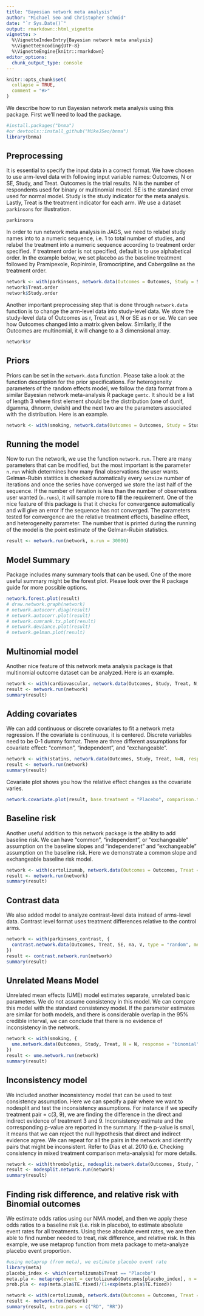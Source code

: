 ```yaml
---
title: "Bayesian network meta analysis"
author: "Michael Seo and Christopher Schmid"
date: "`r Sys.Date()`"
output: rmarkdown::html_vignette
vignette: >
  %\VignetteIndexEntry{Bayesian network meta analysis}
  %\VignetteEncoding{UTF-8}
  %\VignetteEngine{knitr::rmarkdown}
editor_options: 
  chunk_output_type: console
---
```


```r
knitr::opts_chunk$set(
  collapse = TRUE,
  comment = "#>"
)
```

We describe how to run Bayesian network meta analysis using this package. First we'll need to load the package.

```r
#install.packages("bnma")
#or devtools::install_github("MikeJSeo/bnma")
library(bnma)
```

## Preprocessing

It is essential to specify the input data in a correct format. We have chosen to use arm-level data with following input variable names: Outcomes, N or SE, Study, and Treat. Outcomes is the trial results. N is the number of respondents used for binary or multinomial model. SE is the standard error used for normal model. Study is the study indicator for the meta analysis. Lastly, Treat is the treatment indicator for each arm. We use a dataset `parkinsons` for illustration.


```r
parkinsons
```

In order to run network meta analysis in JAGS, we need to relabel study names into to a numeric sequence, i.e. 1 to total number of studies, and relabel the treatment into a numeric sequence according to treatment order specified. If treatment order is not specified, default is to use alphabetical order. In the example below, we set placebo as the baseline treatment followed by Pramipexole, Ropinirole, Bromocriptine, and Cabergoline as the treatment order.

```r
network <- with(parkinsons, network.data(Outcomes = Outcomes, Study = Study, Treat = Treat, SE = SE, response = "normal", Treat.order = Treat.order))
network$Treat.order 
network$Study.order
```

Another important preprocessing step that is done through `network.data` function is to change the arm-level data into study-level data. We store the study-level data of Outcomes as r, Treat as t, N or SE as n or se. We can see how Outcomes changed into a matrix given below. Similarly, if the Outcomes are multinomial, it will change to a 3 dimensional array.

```r
network$r
```

## Priors

Priors can be set in the `network.data` function. Please take a look at the function description for the prior specifications. For heterogeneity parameters of the random effects model, we follow the data format from a similar Bayesian network meta-analysis R package `gemtc`. It should be a list of length 3 where first element should be the distribution (one of dunif, dgamma, dhnorm, dwish) and the next two are the parameters associated with the distribution. Here is an example.

```r
network <- with(smoking, network.data(Outcomes = Outcomes, Study = Study, Treat = Treat, N = N, response = "binomial", mean.d = 0.1, hy.prior = list("dhnorm", 0, 5)))
```

## Running the model

Now to run the network, we use the function `network.run`. There are many parameters that can be modified, but the most important is the parameter `n.run` which determines how many final observations the user wants. Gelman-Rubin statitics is checked automatically every `setsize` number of iterations and once the series have converged we store the last half of the sequence. If the number of iteration is less than the number of observations user wanted (`n.runs`), it will sample more to fill the requirement. One of the nice feature of this package is that it checks for convergence automatically and will give an error if the sequence has not converged. The parameters tested for convergence are the relative treatment effects, baseline effect, and heterogeneity parameter. The number that is printed during the running of the model is the point estimate of the Gelman-Rubin statistics.

```r
result <- network.run(network, n.run = 30000)
```

## Model Summary

Package includes many summary tools that can be used. One of the more useful summary might be the forest plot. Please look over the R package guide for more possible options.

```r
network.forest.plot(result)
# draw.network.graph(network)
# network.autocorr.diag(result)
# network.autocorr.plot(result)
# network.cumrank.tx.plot(result)
# network.deviance.plot(result)
# network.gelman.plot(result)
```

## Multinomial model

Another nice feature of this network meta analysis package is that multinomial outcome dataset can be analyzed. Here is an example.

```r
network <- with(cardiovascular, network.data(Outcomes, Study, Treat, N, response = "multinomial"))
result <- network.run(network)
summary(result)
```

## Adding covariates

We can add continuous or discrete covariates to fit a network meta regression. If the covariate is continuous, it is centered. Discrete variables need to be 0-1 dummy format. There are three different assumptions for covariate effect: "common", "independent", and "exchangeable". 


```r
network <- with(statins, network.data(Outcomes, Study, Treat, N=N, response = "binomial", Treat.order = c("Placebo", "Statin"), covariate = covariate, covariate.type = "discrete", covariate.model = "common"))
result <- network.run(network)
summary(result)
```

Covariate plot shows you how the relative effect changes as the covariate varies.

```r
network.covariate.plot(result, base.treatment = "Placebo", comparison.treatment = "Statin")
```

## Baseline risk

Another useful addition to this network package is the ability to add baseline risk. We can have "common", "independent", or "exchangeable" assumption on the baseline slopes and "independenet" and "exchangeable" assumption on the baseline risk. Here we demonstrate a common slope and exchangeable baseline risk model.

```r
network <- with(certolizumab, network.data(Outcomes = Outcomes, Treat = Treat, Study = Study, N = N, response = "binomial", Treat.order = Treat.order, baseline = "common", baseline.risk = "exchangeable"))
result <- network.run(network)
summary(result)
```

## Contrast data

We also added model to analyze contrast-level data instead of arms-level data. Contrast level format uses treatment differences relative to the control arms.

```r
network <- with(parkinsons_contrast, {
  contrast.network.data(Outcomes, Treat, SE, na, V, type = "random", mean.d = 0.01, prec.d = 0.1, hy.prior = list("dhnorm", 0.01, 0.01))
})
result <- contrast.network.run(network)
summary(result)
```

## Unrelated Means Model

Unrelated mean effects (UME) model estimates separate, unrelated basic parameters. We do not assume consistency in this model. We can compare this model with the standard consistency model. If the parameter estimates are similar for both models, and there is considerable overlap in the 95% credible interval, we can conclude that there is no evidence of inconsistency in the network.

```r
network <- with(smoking, {
  ume.network.data(Outcomes, Study, Treat, N = N, response = "binomial", type = "random")
})
result <- ume.network.run(network)
summary(result)
```

## Inconsistency model

We included another inconsistency model that can be used to test consistency assumption. Here we can specify a pair where we want to nodesplit and test the inconsistency assumptions. For instance if we specify treatment pair = c(3, 9), we are finding the difference in the direct and indirect evidence of treatment 3 and 9. Inconsistency estimate and the corresponding p-value are reported in the summary. If the p-value is small, it means that we can reject the null hypothesis that direct and indirect evidence agree. We can repeat for all the pairs in the network and identify pairs that might be inconsistent. Refer to Dias et al. 2010 (i.e. Checking consistency in mixed treatment comparison meta-analysis) for more details.

```r
network <- with(thrombolytic, nodesplit.network.data(Outcomes, Study, Treat, N, response = "binomial", pair = c(3,9), type = "fixed"))
result <- nodesplit.network.run(network)
summary(result)
```


## Finding risk difference, and relative risk with Binomial outcomes

We estimate odds ratios using our NMA model, and then we apply these odds ratios to a baseline risk (i.e. risk in placebo), to estimate absolute event rates for all treatments. Using these absolute event rates, we are then able to find number needed to treat, risk difference, and relative risk. In this example, we use metaprop function from meta package to meta-analyze placebo event proportion.

```r
#using metaprop (from meta), we estimate placebo event rate
library(meta)
placebo_index <- which(certolizumab$Treat == "Placebo")
meta.pla <- metaprop(event = certolizumab$Outcomes[placebo_index], n = certolizumab$N[placebo_index], method = "GLMM", sm = "PLOGIT")
prob.pla <- exp(meta.pla$TE.fixed)/(1+exp(meta.pla$TE.fixed))

network <- with(certolizumab, network.data(Outcomes = Outcomes, Treat = Treat, Study = Study, N = N, response = "binomial", A.probability = prob.pla))
result <- network.run(network)
summary(result, extra.pars = c("RD", "RR"))
```
